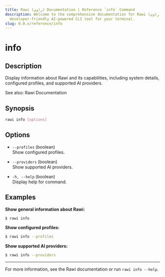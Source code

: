 ```yaml
---
title: Rawi (راوي) Documentation | Reference `info` Command
description: Welcome to the comprehensive documentation for Rawi (راوي), a
  developer-friendly AI-powered CLI tool for your terminal.
slug: 0.0.x/reference/info
---
```



<Clarity />

# info

## Description

Display information about Rawi and its capabilities, including system details, configured profiles, and supported AI providers.

See also: Rawi Documentation

## Synopsis

```bash
rawi info [options]
```

## Options

* `--profiles` (boolean)\
  Show configured profiles.

* `--providers` (boolean)\
  Show supported AI providers.

* `-h, --help` (boolean)\
  Display help for command.

## Examples

**Show general information about Rawi:**

```bash
$ rawi info
```

**Show configured profiles:**

```bash
$ rawi info --profiles
```

**Show supported AI providers:**

```bash
$ rawi info --providers
```

***

For more information, see the Rawi documentation or run `rawi info --help`.
